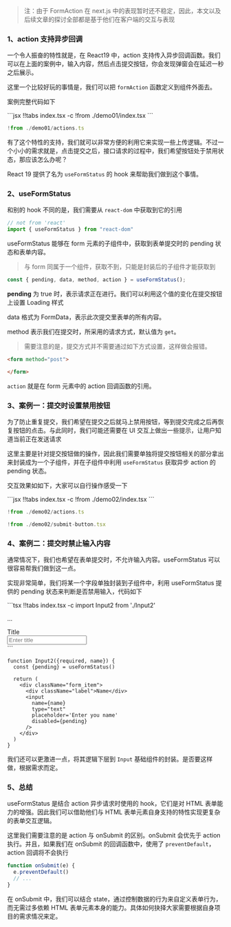 
> 注：由于 FormAction 在 next.js 中的表现暂时还不稳定，因此，本文以及后续文章的探讨全部都是基于他们在客户端的交互与表现


### 1、**action 支持异步回调**

一个令人振奋的特性就是，在 React19 中，action 支持传入异步回调函数。我们可以在上面的案例中，输入内容，然后点击提交按钮，你会发现弹窗会在延迟一秒之后展示。

这里一个比较好玩的事情是，我们可以把 `formAction` 函数定义到组件外面去。

案例完整代码如下

<Demo01 />
<CodeTabs>
```jsx !!tabs index.tsx -c
!from ./demo01/index.tsx
```

```jsx !!tabs actions.ts -c
!from ./demo01/actions.ts
```
</CodeTabs>

有了这个特性的支持，我们就可以非常方便的利用它来实现一些上传逻辑。不过一个小小的需求就是，点击提交之后，接口请求的过程中，我们希望按钮处于禁用状态，那应该怎么办呢？

React 19 提供了名为 `useFormStatus` 的 hook 来帮助我们做到这个事情。


### 2、**useFormStatus**

和别的 hook 不同的是，我们需要从 `react-dom` 中获取到它的引用

```js
// not from 'react'
import { useFormStatus } from "react-dom"
```

useFormStatus 能够在 form 元素的子组件中，获取到表单提交时的 pending 状态和表单内容。

> 与 form 同属于一个组件，获取不到，只能是封装后的子组件才能获取到

```js
const { pending, data, method, action } = useFormStatus();
```

**pending** 为 true 时，表示请求正在进行。我们可以利用这个值的变化在提交按钮上设置 Loading 样式

data 格式为 FormData，表示此次提交里表单的所有内容。

method 表示我们在提交时，所采用的请求方式，默认值为 `get`。

> 需要注意的是，提交方式并不需要通过如下方式设置，这样做会报错。

```html
<form method="post">

</form>
```

`action` 就是在 form 元素中的 action 回调函数的引用。


### 3、**案例一：提交时设置禁用按钮**

为了防止重复提交，我们希望在提交之后就马上禁用按钮，等到提交完成之后再恢复按钮的点击。与此同时，我们可能还需要在 UI 交互上做出一些提示，让用户知道当前正在发送请求

这里主要是针对提交按钮做的操作，因此我们需要单独将提交按钮相关的部分拿出来封装成为一个子组件，并在子组件中利用 `useFormStatus` 获取异步 action 的 pending 状态。

交互效果如如下，大家可以自行操作感受一下


<Demo02 />
<CodeTabs>
```jsx !!tabs index.tsx -c
!from ./demo02/index.tsx
```

```jsx !!tabs actions.ts -c
!from ./demo02/actions.ts
```

```jsx !!tabs submit-button.tsx -c
!from ./demo02/submit-button.tsx
```
</CodeTabs>


### 4、**案例二：提交时禁止输入内容**

通常情况下，我们也希望在表单提交时，不允许输入内容。useFormStatus 可以很容易帮我们做到这一点。

实现非常简单，我们将某一个字段单独封装到子组件中，利用 useFormStatus 提供的 pending 状态来判断是否禁用输入，代码如下

<CodeTabs>
```tsx !!tabs index.tsx -c
import Input2 from './Input2'

...

<form action={formAction}>
  <div className="form_item">
    <div className="label">Title</div>
    <input name='title' type="text" placeholder='Enter title' />
  </div>

  <Input2 required name='content' />

  <SubmitButton />
</form>
```

```tsx !!tabs Input2.tsx -c
function Input2({required, name}) {
  const {pending} = useFormStatus()

  return (
    <div className="form_item">
      <div className="label">Name</div>
      <input
        name={name}
        type="text"
        placeholder='Enter you name'
        disabled={pending}
      />
    </div>
  )
}
```
</CodeTabs>



我们还可以更激进一点，将其逻辑下层到 `Input` 基础组件的封装。是否要这样做，根据需求而定。

### 5、**总结**

useFormStatus 是结合 action 异步请求时使用的 hook，它们是对 HTML 表单能力的增强。因此我们可以借助他们与 HTML 表单元素自身支持的特性实现更复杂的表单交互逻辑。

这里我们需要注意的是 action 与 onSubmit 的区别。onSubmit 会优先于 action 执行。并且，如果我们在 onSubmit 的回调函数中，使用了 `preventDefault`，action 回调将不会执行

```js
function onSubmit(e) {
  e.preventDefault()
  // ...
}
```

在 onSubmit 中，我们可以结合 state，通过控制数据的行为来自定义表单行为，而无需过多依赖 HTML 表单元素本身的能力。具体如何抉择大家需要根据自身项目的需求情况来定。
